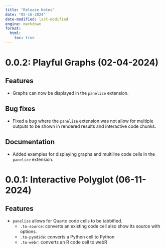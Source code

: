 ```yaml
---
title: "Release Notes"
date: "05-16-2024"
date-modified: last-modified
engine: markdown
format: 
  html:
    toc: true
---
```


# 0.0.2: Playful Graphs (02-04-2024)

## Features

- Graphs can now be displayed in the `panelize` extension.

## Bug fixes

- Fixed a bug where the `panelize` extension was not allow for multiple outputs to be shown in rendered results and interactive code chunks.

## Documentation

- Added examples for displaying graphs and multiline code cells in the `panelize` extension.

# 0.0.1: Interactive Polyglot (06-11-2024)

## Features

- `panelize` allows for Quarto code cells to be tabbified.
   - `.to-source`: converts an existing code cell also show its source with options.
   - `.to-pyodide`: converts a Python cell to Python
   - `.to-webr`: converts an R code cell to webR
   